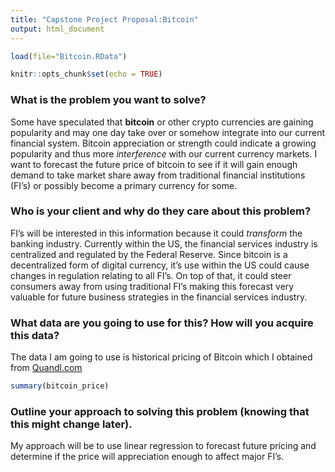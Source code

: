 ---
title: "Capstone Project Proposal:Bitcoin"
output: html_document
---
```{r, echo=FALSE}
load(file="Bitcoin.RData")

```

```{r setup, include=FALSE}
knitr::opts_chunk$set(echo = TRUE)
```

### What is the problem you want to solve?

Some have speculated that **bitcoin** or other crypto currencies are gaining popularity and may one day take over or somehow integrate into our current financial system. Bitcoin appreciation or strength could indicate a growing popularity and thus more *interference* with our current currency markets. I want to forecast the future price of bitcoin to see if it will gain enough demand to take market share away from traditional financial institutions (FI's) or possibly become a primary currency for some.

### Who is your client and why do they care about this problem? 

FI's will be interested in this information because it could *transform* the banking industry. Currently within the US, the financial services industry is centralized and regulated by the Federal Reserve. Since bitcoin is a decentralized form of digital currency, it's use within the US could cause changes in regulation relating to all FI's. On top of that, it could steer consumers away from using traditional FI's making this forecast very valuable for future business strategies in the financial services industry.

### What data are you going to use for this? How will you acquire this data?

The data I am going to use is historical pricing of Bitcoin which I obtained from [Quandl.com]( 
https://blog.quandl.com/api-for-bitcoin-data)

```{r bitcoin_price, echo=FALSE}
summary(bitcoin_price)
```

### Outline your approach to solving this problem (knowing that this might change later).

My approach will be to use linear regression to forecast future pricing and determine if the price will appreciation enough to affect major FI's. 
